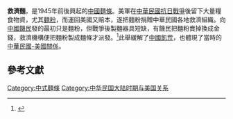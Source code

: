 '''救濟麵'''，是1945年前後興起的[[中國麵條|中國麵條]]。美軍在[[中華民國抗日戰爭|中華民國抗日戰爭]]後留下大量糧食物資，尤其[[麵粉|麵粉]]，而運回美國又賠本，遂把麵粉捐贈中華民國各地救濟組織。向[[中國飢荒史|中國饑民]]發的最初只是麵粉，但戰爭後製麵器具短缺，有饑民把麵粉賣掉換成金錢，救濟機構便把麵粉製成麵條才派發。<ref>{{cite book
|title=粉麵傳承
|publisher=飲食天地出版社
|date=2017年2月
|page=17頁
|last=[[錦興粉麵食品|錦興粉麵食品]]
|editor=馮秉孝
|ISBN=9789621463067
}}</ref>此舉緩解了[[中國飢荒史|中國飢荒]]，也體現了當時的[[中華民國-美國關係|中華民國-美國關係]]。

==參考文獻==
{{reflist}}

[[Category:中式麵條|Category:中式麵條]]
[[Category:中华民国大陆时期与美国关系|Category:中华民国大陆时期与美国关系]]